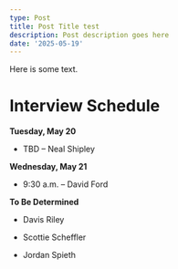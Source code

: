 ```yaml
---
type: Post
title: Post Title test
description: Post description goes here
date: '2025-05-19'
---
```

Here is some text.

# **Interview Schedule**

**Tuesday, May 20**

*   TBD – Neal Shipley

**Wednesday, May 21**

*   9:30 a.m. – David Ford

**To Be Determined**

*   Davis Riley

*   Scottie Scheffler

*   Jordan Spieth


